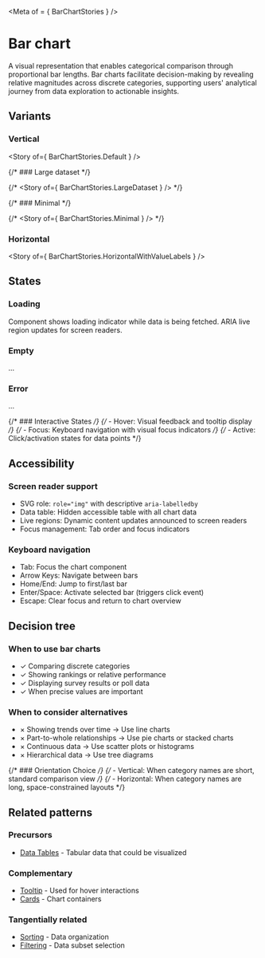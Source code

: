 
<Meta of = { BarChartStories } />

# Bar chart

A visual representation that enables categorical comparison through proportional bar lengths. Bar charts facilitate decision-making by revealing relative magnitudes across discrete categories, supporting users' analytical journey from data exploration to actionable insights.

## Variants

### Vertical

<Story of={ BarChartStories.Default } />

{/* ### Large dataset */}

{/* <Story of={ BarChartStories.LargeDataset } /> */}

{/* ### Minimal */}

{/* <Story of={ BarChartStories.Minimal } /> */}

### Horizontal

<Story of={ BarChartStories.HorizontalWithValueLabels } />

## States

### Loading

Component shows loading indicator while data is being fetched. ARIA live region updates for screen readers.

### Empty

...

### Error

...

{/* ### Interactive States */}
{/* - Hover: Visual feedback and tooltip display */}
{/* - Focus: Keyboard navigation with visual focus indicators */}
{/* - Active: Click/activation states for data points */}

## Accessibility

### Screen reader support
- SVG role: `role="img"` with descriptive `aria-labelledby`
- Data table: Hidden accessible table with all chart data
- Live regions: Dynamic content updates announced to screen readers
- Focus management: Tab order and focus indicators

### Keyboard navigation
- Tab: Focus the chart component
- Arrow Keys: Navigate between bars
- Home/End: Jump to first/last bar
- Enter/Space: Activate selected bar (triggers click event)
- Escape: Clear focus and return to chart overview

## Decision tree

### When to use bar charts
- ✓ Comparing discrete categories
- ✓ Showing rankings or relative performance
- ✓ Displaying survey results or poll data
- ✓ When precise values are important

### When to consider alternatives
- × Showing trends over time → Use line charts
- × Part-to-whole relationships → Use pie charts or stacked charts
- × Continuous data → Use scatter plots or histograms
- × Hierarchical data → Use tree diagrams

{/* ### Orientation Choice */}
{/* - Vertical: When category names are short, standard comparison view */}
{/* - Horizontal: When category names are long, space-constrained layouts */}

## Related patterns

### Precursors
- [Data Tables](../?path=/docs/components-table--docs) - Tabular data that could be visualized

### Complementary
- [Tooltip](../?path=/docs/primitives-tooltip--docs) - Used for hover interactions
- [Cards](../?path=/docs/compositions-card--docs) - Chart containers

### Tangentially related
- [Sorting](../?path=/docs/compositions-sorting--docs) - Data organization
- [Filtering](../?path=/docs/compositions-filtering--docs) - Data subset selection

